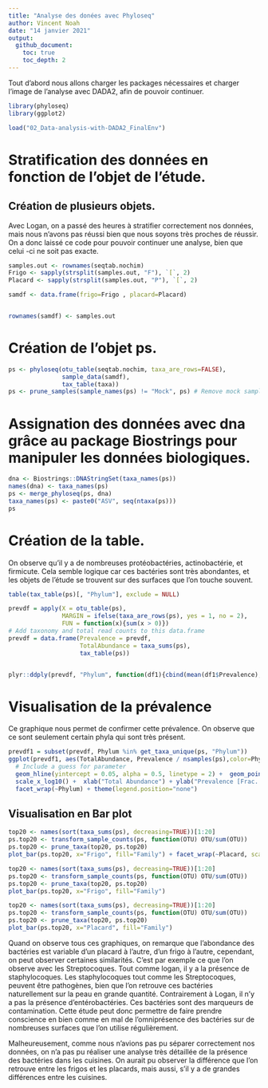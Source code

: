 ```yaml
---
title: "Analyse des donées avec Phyloseq"
author: Vincent Noah
date: "14 janvier 2021"
output:
  github_document:
    toc: true
    toc_depth: 2
---
```



Tout d'abord nous allons charger les packages nécessaires et charger l'image de l'analyse avec DADA2, afin de pouvoir continuer.
 
```r
library(phyloseq)
library(ggplot2)
```

```r
load("02_Data-analysis-with-DADA2_FinalEnv")
```



# Stratification des données en fonction de l'objet de l'étude.

## Création de plusieurs objets. 

Avec Logan, on a passé des heures à stratifier correctement nos données, mais nous n'avons pas réussi bien que nous soyons très proches de réussir. On a donc laissé ce code pour pouvoir continuer une analyse, bien que celui -ci ne soit pas exacte.

```r
samples.out <- rownames(seqtab.nochim)
Frigo <- sapply(strsplit(samples.out, "F"), `[`, 2)
Placard <- sapply(strsplit(samples.out, "P"), `[`, 2)

samdf <- data.frame(frigo=Frigo , placard=Placard)


rownames(samdf) <- samples.out
```

# Création de l'objet ps.

```r
ps <- phyloseq(otu_table(seqtab.nochim, taxa_are_rows=FALSE), 
               sample_data(samdf), 
               tax_table(taxa))
ps <- prune_samples(sample_names(ps) != "Mock", ps) # Remove mock sample

```

# Assignation des données avec dna grâce au package Biostrings pour manipuler les données biologiques.


```r
dna <- Biostrings::DNAStringSet(taxa_names(ps))
names(dna) <- taxa_names(ps)
ps <- merge_phyloseq(ps, dna)
taxa_names(ps) <- paste0("ASV", seq(ntaxa(ps)))
ps
```

# Création de la table.

On observe qu'il y a de nombreuses protéobactéries, actinobactérie, et firmicute. Cela semble logique car ces bactéries sont très abondantes, et les objets de l'étude se trouvent sur des surfaces que l'on touche souvent.


```r
table(tax_table(ps)[, "Phylum"], exclude = NULL)

```


```r
prevdf = apply(X = otu_table(ps),
               MARGIN = ifelse(taxa_are_rows(ps), yes = 1, no = 2),
               FUN = function(x){sum(x > 0)})
# Add taxonomy and total read counts to this data.frame
prevdf = data.frame(Prevalence = prevdf,
                    TotalAbundance = taxa_sums(ps),
                    tax_table(ps))


plyr::ddply(prevdf, "Phylum", function(df1){cbind(mean(df1$Prevalence),sum(df1$Prevalence))})
```

# Visualisation de la prévalence

Ce graphique nous permet de confirmer cette prévalence. On observe que ce sont seulement certain phyla qui sont très présent.

```r
prevdf1 = subset(prevdf, Phylum %in% get_taxa_unique(ps, "Phylum"))
ggplot(prevdf1, aes(TotalAbundance, Prevalence / nsamples(ps),color=Phylum)) +
  # Include a guess for parameter
  geom_hline(yintercept = 0.05, alpha = 0.5, linetype = 2) +  geom_point(size = 2, alpha = 0.7) +
  scale_x_log10() +  xlab("Total Abundance") + ylab("Prevalence [Frac. Samples]") +
  facet_wrap(~Phylum) + theme(legend.position="none")
```





## Visualisation en Bar plot

```r
top20 <- names(sort(taxa_sums(ps), decreasing=TRUE))[1:20]
ps.top20 <- transform_sample_counts(ps, function(OTU) OTU/sum(OTU))
ps.top20 <- prune_taxa(top20, ps.top20)
plot_bar(ps.top20, x="Frigo", fill="Family") + facet_wrap(~Placard, scales="free_x")

```

```r
top20 <- names(sort(taxa_sums(ps), decreasing=TRUE))[1:20]
ps.top20 <- transform_sample_counts(ps, function(OTU) OTU/sum(OTU))
ps.top20 <- prune_taxa(top20, ps.top20)
plot_bar(ps.top20, x="Frigo", fill="Family")
```

```r
top20 <- names(sort(taxa_sums(ps), decreasing=TRUE))[1:20]
ps.top20 <- transform_sample_counts(ps, function(OTU) OTU/sum(OTU))
ps.top20 <- prune_taxa(top20, ps.top20)
plot_bar(ps.top20, x="Placard", fill="Family") 
```


Quand on observe tous ces graphiques, on remarque que l'abondance des bactéries est variable d'un placard à l'autre, d'un frigo à l'autre, cependant, on peut observer certaines similarités. C'est par exemple ce que l'on observe avec les Streptocoques. Tout comme logan, il y a la présence de staphylocoques. Les staphylocoques tout comme les Streptocoques, peuvent être pathogènes, bien que l'on retrouve ces bactéries naturellement sur la peau en grande quantité. Contrairement à Logan, il n'y a pas la présence d'entérobactéries. Ces bactéries sont des marqueurs de contamination. Cette étude peut donc permettre de faire prendre conscience en bien comme en mal de l'omniprésence des bactéries sur de nombreuses surfaces que l'on utilise régulièrement.

Malheureusement, comme nous n'avions pas pu séparer correctement nos données, on n'a pas pu réaliser une analyse très détaillée de la présence des bactéries dans les cuisines. On aurait pu observer la différence que l'on retrouve entre les frigos et les placards, mais aussi, s'il y a de grandes différences entre les cuisines.


